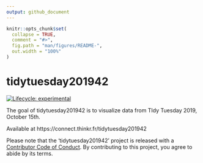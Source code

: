 ```yaml
---
output: github_document
---
```


<!-- README.md is generated from README.Rmd. Please edit that file -->

```r
knitr::opts_chunk$set(
  collapse = TRUE,
  comment = "#>",
  fig.path = "man/figures/README-",
  out.width = "100%"
)
```

# tidytuesday201942

<!-- badges: start -->
[![Lifecycle: experimental](https://img.shields.io/badge/lifecycle-experimental-orange.svg)](https://www.tidyverse.org/lifecycle/#experimental)
<!-- badges: end -->

The goal of tidytuesday201942 is to visualize data from TIdy Tuesday 2019, October 15th.

Available at https://connect.thinkr.fr/tidytuesday201942

Please note that the 'tidytuesday201942' project is released with a
[Contributor Code of Conduct](CODE_OF_CONDUCT.md).
By contributing to this project, you agree to abide by its terms.